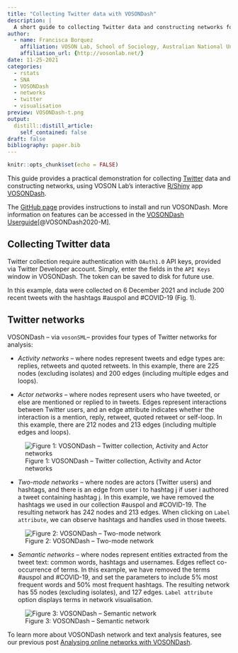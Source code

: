 ```yaml
---
title: "Collecting Twitter data with VOSONDash"
description: |
  A short guide to collecting Twitter data and constructing networks for analysis with VOSONDash.
author:
  - name: Francisca Borquez
    affiliation: VOSON Lab, School of Sociology, Australian National University
    affiliation_url: {http://vosonlab.net/}
date: 11-25-2021
categories:
  - rstats
  - SNA  
  - VOSONDash
  - networks
  - twitter
  - visualisation
preview: VOSONDash-t.png
output:
  distill::distill_article:
    self_contained: false
draft: false
bibliography: paper.bib
---
```



```r
knitr::opts_chunk$set(echo = FALSE)
```


This guide provides a practical demonstration for collecting [Twitter](https://twitter.com/home) data and constructing networks, using VOSON Lab's interactive [R/Shiny](https://shiny.rstudio.com/) app [VOSONDash](http://vosonlab.net/voson-dashboard). 

The [GitHub page](https://github.com/vosonlab/VOSONDash) provides instructions to install and run VOSONDash. More information on features can be accessed in the [VOSONDash Userguide](https://vosonlab.github.io/VOSONDashDocs/)[@VOSONDash2020-M].

## Collecting Twitter data

Twitter collection require authentication with `OAuth1.0` API keys, provided via Twitter Developer account. Simply, enter the fields in the `API Keys` window in VOSONDash. The token can be saved to disk for future use. 

In this example, data were collected on 6 December 2021 and include 200 recent tweets with the hashtags #auspol and #COVID-19 (Fig. 1). 


## Twitter networks

VOSONDash -- via `vosonSML`-- provides four types of Twitter networks for analysis:

- *Activity networks* -- where nodes represent tweets and edge types are: replies, retweets and quoted retweets. In this example, there are 225 nodes (excluding isolates) and 200 edges (including multiple edges and loops).

- *Actor networks* -- where nodes represent users who have tweeted, or else are mentioned or replied to in tweets. Edges represent interactions between Twitter users, and an edge attribute indicates whether the interaction is a mention, reply, retweet, quoted retweet or self-loop. In this example, there are 212 nodes and 213 edges (including multiple edges and loops).

![Figure 1: VOSONDash -- Twitter collection, Activity and Actor   networks](Collect-activity-actor.gif)


- *Two-mode networks* -- where nodes are actors (Twitter users) and hashtags, and there is an edge from user i to hashtag j if user i authored a tweet containing hashtag j. In this example, we have removed the hashtags we used in our collection #auspol and #COVID-19. The resulting network has 242 nodes and 213 edges. When clicking on `Label attribute`, we can observe hashtags and handles used in those tweets.

![Figure 2: VOSONDash -- Two-mode network](two-mode.gif)

- *Semantic networks* -- where nodes represent entities extracted from the tweet text: common words, hashtags and usernames. Edges reflect co-occurrence of terms. In this example, we have removed the terms #auspol and #COVID-19, and set the parameters to include 5% most frequent words and 50% most frequent hashtags. The resulting network has 55 nodes (excluding isolates), and 127 edges. `Label attribute` option displays terms in network visualisation.

![Figure 3: VOSONDash -- Semantic network](semantic.gif)

To learn more about VOSONDash network and text analysis features, see our previous post [Analysing online networks with VOSONDash](https://vosonlab.github.io/posts/2021-08-06-analysing-online-networks-with-vosondash/).



